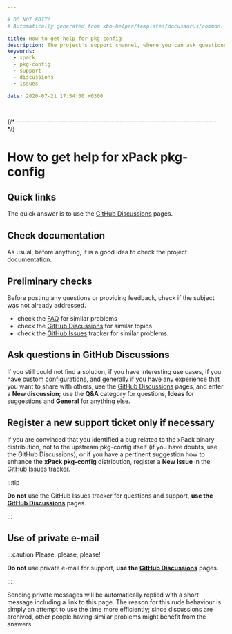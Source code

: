 ```yaml
---

# DO NOT EDIT!
# Automatically generated from xbb-helper/templates/docusaurus/common.

title: How to get help for pkg-config
description: The project's support channel, where you can ask questions, start discussions, and report issues.
keywords:
  - xpack
  - pkg-config
  - support
  - discussions
  - issues

date: 2020-07-21 17:54:00 +0300

---
```



{/* ------------------------------------------------------------------------ */}

# How to get help for xPack pkg-config

## Quick links

The quick answer is to use the
[GitHub Discussions](https://github.com/xpack-dev-tools/pkg-config-xpack/discussions/) pages.

## Check documentation

As usual, before anything, it is a good idea to check the project
documentation.

<Documentation/>

## Preliminary checks

Before posting any questions or providing feedback,
check if the subject was not already addressed.

- check the [FAQ](/docs/faq/)
for similar problems
- check the [GitHub Discussions](https://github.com/xpack-dev-tools/pkg-config-xpack/discussions/) for
similar topics
- check the
[GitHub Issues](https://github.com/xpack-dev-tools/pkg-config-xpack/issues/)
tracker for similar problems.

## Ask questions in GitHub Discussions

If you still could not find a solution, if you have interesting use
cases, if you have custom configurations, and generally if you have
any experience that you want to share with others, use the
[GitHub Discussions](https://github.com/xpack-dev-tools/pkg-config-xpack/discussions/) pages,
and enter a **New discussion**; use the **Q&A** category for questions, **Ideas** for suggestions and **General** for anything else.

## Register a new support ticket only if necessary

If you are convinced that you identified a bug related to the xPack binary
distribution, not to the upstream pkg-config itself
(if you have doubts, use the GitHub Discussions),
or if you have a pertinent suggestion how to enhance the **xPack pkg-config**
distribution, register a **New Issue** in the
[GitHub Issues](https://github.com/xpack-dev-tools/pkg-config-xpack/issues/)
tracker.

:::tip

**Do not** use the GitHub Issues tracker
for questions and support, **use the
[GitHub Discussions](https://github.com/xpack-dev-tools/pkg-config-xpack/discussions/)** pages.

:::

## Use of private e-mail

:::caution Please, please, please!

**Do not** use
private e-mail for support, **use the
[GitHub Discussions](https://github.com/xpack-dev-tools/pkg-config-xpack/discussions/)** pages.

:::

Sending private messages will be automatically replied with
a short message including a link to this page.
The reason for this rude behaviour is simply an attempt to use
the time more efficiently; since discussions are archived, other people
having similar problems might benefit from the answers.

